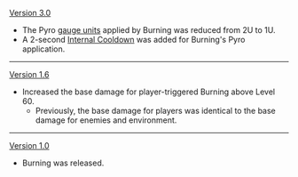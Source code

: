 {{Change History/Header}}
[[Version 3.0]]
* The Pyro [[gauge unit]]s applied by Burning was reduced from 2U to 1U.
* A 2-second [[Internal Cooldown]] was added for Burning's Pyro application.
----
[[Version 1.6]]
* Increased the base damage for player-triggered Burning above Level 60.
** Previously, the base damage for players was identical to the base damage for enemies and environment.
----
[[Version 1.0]]
* Burning was released.